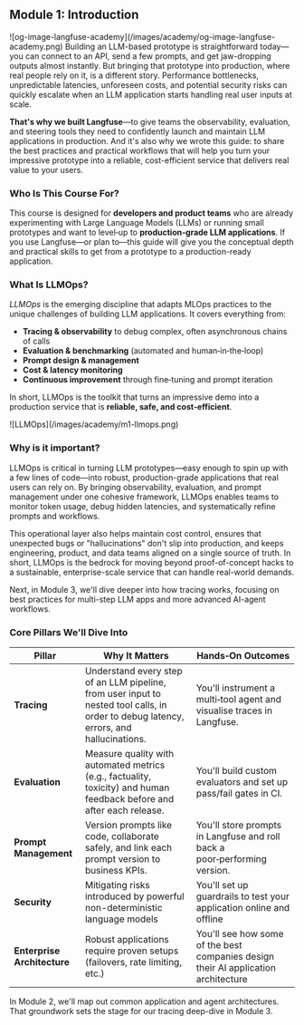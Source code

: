 ## **Module 1:** Introduction

<Frame className="my-10" fullWidth>
![og-image-langfuse-academy](/images/academy/og-image-langfuse-academy.png)
</Frame>
Building an LLM-based prototype is straightforward today—you can connect to an API, send a few prompts, and get jaw-dropping outputs almost instantly. But bringing that prototype into production, where real people rely on it, is a different story. Performance bottlenecks, unpredictable latencies, unforeseen costs, and potential security risks can quickly escalate when an LLM application starts handling real user inputs at scale. 

**That's why we built Langfuse**—to give teams the observability, evaluation, and steering tools they need to confidently launch and maintain LLM applications in production. And it's also why we wrote this guide: to share the best practices and practical workflows that will help you turn your impressive prototype into a reliable, cost-efficient service that delivers real value to your users.

### Who Is This Course For?

This course is designed for **developers and product teams** who are already experimenting with Large Language Models (LLMs) or running small prototypes and want to level‑up to **production‑grade LLM applications**. If you use Langfuse—or plan to—this guide will give you the conceptual depth and practical skills to get from a prototype to a production-ready application.

### What Is LLMOps?

*LLMOps* is the emerging discipline that adapts MLOps practices to the unique challenges of building LLM applications. It covers everything from:

* **Tracing & observability** to debug complex, often asynchronous chains of calls  
* **Evaluation & benchmarking** (automated and human‑in‑the‑loop)  
* **Prompt design & management**  
* **Cost & latency monitoring**  
* **Continuous improvement** through fine‑tuning and prompt iteration

In short, LLMOps is the toolkit that turns an impressive demo into a production service that is **reliable, safe, and cost‑efficient**.

<Frame className="my-10" fullWidth>
![LLMOps](/images/academy/m1-llmops.png)
</Frame>

### Why is it important?

LLMOps is critical in turning LLM prototypes—easy enough to spin up with a few lines of code—into robust, production-grade applications that real users can rely on. By bringing observability, evaluation, and prompt management under one cohesive framework, LLMOps enables teams to monitor token usage, debug hidden latencies, and systematically refine prompts and workflows. 

This operational layer also helps maintain cost control, ensures that unexpected bugs or "hallucinations" don't slip into production, and keeps engineering, product, and data teams aligned on a single source of truth. In short, LLMOps is the bedrock for moving beyond proof-of-concept hacks to a sustainable, enterprise-scale service that can handle real-world demands.

Next, in Module&nbsp;3, we'll dive deeper into how tracing works, focusing on best practices for multi-step LLM apps and more advanced AI-agent workflows.

### Core Pillars We'll Dive Into

| Pillar | Why It Matters | Hands‑On Outcomes |
| ----- | ----- | ----- |
| **Tracing** | Understand every step of an LLM pipeline, from user input to nested tool calls, in order to debug latency, errors, and hallucinations. | You'll instrument a multi‑tool agent and visualise traces in Langfuse. |
| **Evaluation** | Measure quality with automated metrics (e.g., factuality, toxicity) and human feedback before and after each release. | You'll build custom evaluators and set up pass/fail gates in CI. |
| **Prompt Management** | Version prompts like code, collaborate safely, and link each prompt version to business KPIs. | You'll store prompts in Langfuse and roll back a poor‑performing version. |
| **Security** | Mitigating risks introduced by powerful non-deterministic language models | You'll set up guardrails to test your application online and offline |
| **Enterprise Architecture** | Robust applications require proven setups (failovers, rate limiting, etc.) | You'll see how some of the best companies design their AI application architecture |

In Module&nbsp;2, we'll map out common application and agent architectures. That groundwork sets the stage for our tracing deep-dive in Module&nbsp;3.